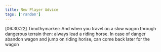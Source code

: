 ```yaml
---
title: New Player Advice
tags: ['random']
---
```


[06:30:22] Timothymarker: And when you travel on a slow wagon through dangerous terrain then: always lead a riding horse. In case of danger abandon wagon and jump on riding horise, can come back later for the wagon

